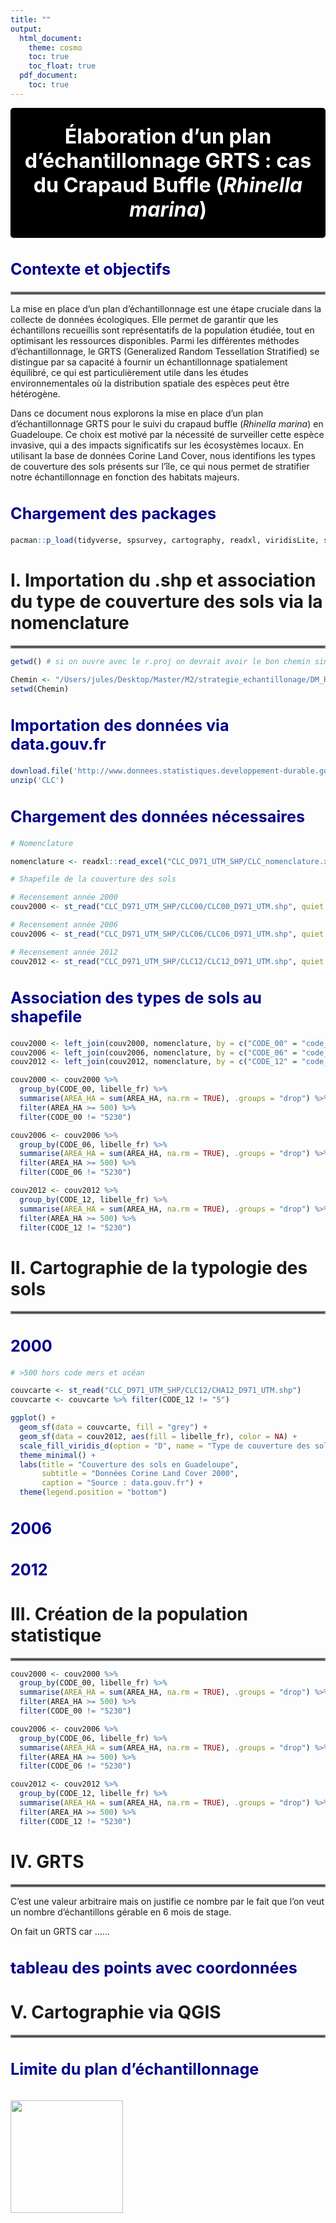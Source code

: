 ```yaml
---
title: ""
output: 
  html_document:
    theme: cosmo
    toc: true
    toc_float: true
  pdf_document:
    toc: true
---
```



::: {style="background-color: black; padding: 12px; border-radius: 5px; text-align: center; margin-bottom: 20px;"}
<strong style="color: white; font-size: 2.3em;">
  Élaboration d’un plan d’échantillonnage GRTS : cas du Crapaud Buffle (*Rhinella marina*) <br>
</strong>
:::


::: {style="color: darkblue; font-size: 1.2em;"}
## Contexte et objectifs
:::

<hr style="border:2px solid gray">

La mise en place d'un plan d'échantillonnage est une étape cruciale dans la collecte de données écologiques. Elle permet de garantir que les échantillons recueillis sont représentatifs de la population étudiée, tout en optimisant les ressources disponibles. Parmi les différentes méthodes d'échantillonnage, le GRTS (Generalized Random Tessellation Stratified) se distingue par sa capacité à fournir un échantillonnage spatialement équilibré, ce qui est particulièrement utile dans les études environnementales où la distribution spatiale des espèces peut être hétérogène.

Dans ce document nous explorons la mise en place d'un plan d'échantillonnage GRTS pour le suivi du crapaud buffle (*Rhinella marina*) en Guadeloupe. Ce choix est motivé par la nécessité de surveiller cette espèce invasive, qui a des impacts significatifs sur les écosystèmes locaux. En utilisant la base de données Corine Land Cover, nous identifions les types de couverture des sols présents sur l'île, ce qui nous permet de stratifier notre échantillonnage en fonction des habitats majeurs.

::: {style="color: darkblue; font-size: 1.2em;"}
## Chargement des packages
:::

```r

pacman::p_load(tidyverse, spsurvey, cartography, readxl, viridisLite, sf)

```

# I. Importation du .shp et association du type de couverture des sols via la nomenclature

<hr style="border:2px solid gray">


```r

getwd() # si on ouvre avec le r.proj on devrait avoir le bon chemin sinon on copie colle le résultat

Chemin <- "/Users/jules/Desktop/Master/M2/strategie_echantillonage/DM_ROM_JUL"
setwd(Chemin)

```

::: {style="color: darkblue; font-size: 1.2em;"}
## Importation des données via data.gouv.fr
:::

```r

download.file('http://www.donnees.statistiques.developpement-durable.gouv.fr/donneesCLC/CLC/region/CLC_D971_UTM_SHP.zip', destfile = 'CLC')
unzip('CLC')

```

::: {style="color: darkblue; font-size: 1.2em;"}
## Chargement des données nécessaires
:::

```r

# Nomenclature

nomenclature <- readxl::read_excel("CLC_D971_UTM_SHP/CLC_nomenclature.xls", sheet = 4)

# Shapefile de la couverture des sols

# Recensement année 2000
couv2000 <- st_read("CLC_D971_UTM_SHP/CLC00/CLC00_D971_UTM.shp", quiet = TRUE)

# Recensement année 2006
couv2006 <- st_read("CLC_D971_UTM_SHP/CLC06/CLC06_D971_UTM.shp", quiet = TRUE)

# Recensement année 2012
couv2012 <- st_read("CLC_D971_UTM_SHP/CLC12/CLC12_D971_UTM.shp", quiet = TRUE)

```

::: {style="color: darkblue; font-size: 1.2em;"}
## Association des types de sols au shapefile
:::

```r

couv2000 <- left_join(couv2000, nomenclature, by = c("CODE_00" = "code_clc_niveau_4"))
couv2006 <- left_join(couv2006, nomenclature, by = c("CODE_06" = "code_clc_niveau_4"))
couv2012 <- left_join(couv2012, nomenclature, by = c("CODE_12" = "code_clc_niveau_4"))
```

```r

couv2000 <- couv2000 %>%
  group_by(CODE_00, libelle_fr) %>%
  summarise(AREA_HA = sum(AREA_HA, na.rm = TRUE), .groups = "drop") %>%
  filter(AREA_HA >= 500) %>% 
  filter(CODE_00 != "5230")

couv2006 <- couv2006 %>%
  group_by(CODE_06, libelle_fr) %>%
  summarise(AREA_HA = sum(AREA_HA, na.rm = TRUE), .groups = "drop") %>%
  filter(AREA_HA >= 500) %>% 
  filter(CODE_06 != "5230")

couv2012 <- couv2012 %>%
  group_by(CODE_12, libelle_fr) %>%
  summarise(AREA_HA = sum(AREA_HA, na.rm = TRUE), .groups = "drop") %>%
  filter(AREA_HA >= 500) %>% 
  filter(CODE_12 != "5230")

```

# II. Cartographie de la typologie des sols {.tabset}

<hr style="border:2px solid gray">

::: {style="color: darkblue; font-size: 1.2em;"}
## 2000
:::

```r

# >500 hors code mers et océan

couvcarte <- st_read("CLC_D971_UTM_SHP/CLC12/CHA12_D971_UTM.shp")
couvcarte <- couvcarte %>% filter(CODE_12 != "5")

ggplot() +
  geom_sf(data = couvcarte, fill = "grey") +
  geom_sf(data = couv2012, aes(fill = libelle_fr), color = NA) +
  scale_fill_viridis_d(option = "D", name = "Type de couverture des sols") +
  theme_minimal() +
  labs(title = "Couverture des sols en Guadeloupe",
       subtitle = "Données Corine Land Cover 2000",
       caption = "Source : data.gouv.fr") +
  theme(legend.position = "bottom")

```

::: {style="color: darkblue; font-size: 1.2em;"}
## 2006
:::

::: {style="color: darkblue; font-size: 1.2em;"}
## 2012
:::

# {-}

# III. Création de la population statistique

<hr style="border:2px solid gray">

```r

couv2000 <- couv2000 %>%
  group_by(CODE_00, libelle_fr) %>%
  summarise(AREA_HA = sum(AREA_HA, na.rm = TRUE), .groups = "drop") %>%
  filter(AREA_HA >= 500) %>% 
  filter(CODE_00 != "5230")

couv2006 <- couv2006 %>%
  group_by(CODE_06, libelle_fr) %>%
  summarise(AREA_HA = sum(AREA_HA, na.rm = TRUE), .groups = "drop") %>%
  filter(AREA_HA >= 500) %>% 
  filter(CODE_06 != "5230")

couv2012 <- couv2012 %>%
  group_by(CODE_12, libelle_fr) %>%
  summarise(AREA_HA = sum(AREA_HA, na.rm = TRUE), .groups = "drop") %>%
  filter(AREA_HA >= 500) %>% 
  filter(CODE_12 != "5230")

```

# IV. GRTS

<hr style="border:2px solid gray">



C'est une valeur arbitraire mais on justifie ce nombre par le fait que l'on veut un nombre d'échantillons gérable en 6 mois de stage.

On fait un GRTS car ...... 

::: {style="color: darkblue; font-size: 1.2em;"}
## tableau des points avec coordonnées
:::

# V. Cartographie via QGIS 

<hr style="border:2px solid gray">

::: {style="color: darkblue; font-size: 1.2em;"}
## Limite du plan d'échantillonnage
:::


::: {style="display: flex; gap: 20px; align-items: center;"}
![](Capture d’écran 2024-10-05 à 08.59.10.png){width="180"}
:::

